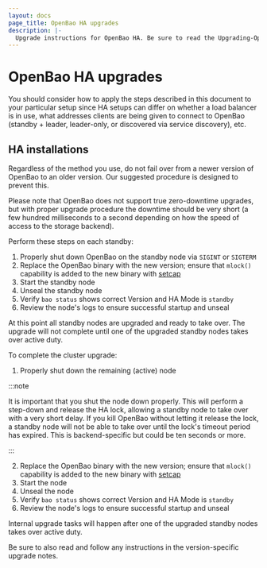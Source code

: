 ```yaml
---
layout: docs
page_title: OpenBao HA upgrades
description: |-
  Upgrade instructions for OpenBao HA. Be sure to read the Upgrading-OpenBao Guides as well.
---
```


# OpenBao HA upgrades

You should consider how to apply the steps described in this document to your
particular setup since HA setups can differ on whether a load balancer is in
use, what addresses clients are being given to connect to OpenBao (standby +
leader, leader-only, or discovered via service discovery), etc.

## HA installations

Regardless of the method you use, do not fail over from a newer version of OpenBao
to an older version. Our suggested procedure is designed to prevent this.

Please note that OpenBao does not support true zero-downtime upgrades, but with
proper upgrade procedure the downtime should be very short (a few hundred
milliseconds to a second depending on how the speed of access to the storage
backend).

Perform these steps on each standby:

1. Properly shut down OpenBao on the standby node via `SIGINT` or `SIGTERM`
2. Replace the OpenBao binary with the new version; ensure that `mlock()`
   capability is added to the new binary with
   [setcap](/docs/configuration#disable_mlock)
3. Start the standby node
4. Unseal the standby node
5. Verify `bao status` shows correct Version and HA Mode is `standby`
6. Review the node's logs to ensure successful startup and unseal

At this point all standby nodes are upgraded and ready to take over. The
upgrade will not complete until one of the upgraded standby nodes takes over
active duty.

To complete the cluster upgrade:

1. Properly shut down the remaining (active) node

:::note

It is important that you shut the node down properly.
This will perform a step-down and release the HA lock, allowing a standby
node to take over with a very short delay.
If you kill OpenBao without letting it release the lock, a standby node will
not be able to take over until the lock's timeout period has expired. This
is backend-specific but could be ten seconds or more.

:::

2. Replace the OpenBao binary with the new version; ensure that `mlock()`
   capability is added to the new binary with
   [setcap](/docs/configuration#disable_mlock)
3. Start the node
4. Unseal the node
5. Verify `bao status` shows correct Version and HA Mode is `standby`
6. Review the node's logs to ensure successful startup and unseal

Internal upgrade tasks will happen after one of the upgraded standby nodes
takes over active duty.

Be sure to also read and follow any instructions in the version-specific
upgrade notes.
